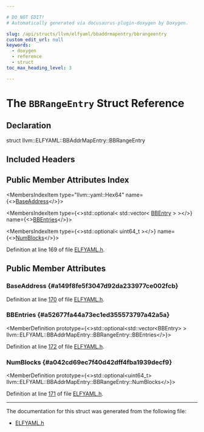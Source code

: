 ```yaml
---

# DO NOT EDIT!
# Automatically generated via docusaurus-plugin-doxygen by Doxygen.

slug: /api/structs/llvm/elfyaml/bbaddrmapentry/bbrangeentry
custom_edit_url: null
keywords:
  - doxygen
  - reference
  - struct
toc_max_heading_level: 3

---
```





# The `BBRangeEntry` Struct Reference

<DoxygenPage pluginConfig={pluginConfig}>



## Declaration

<CodeBlock>struct llvm::ELFYAML::BBAddrMapEntry::BBRangeEntry</CodeBlock>

## Included Headers

<IncludesList>
<IncludesListItem
  filePath="llvm/ObjectYAML/ELFYAML.h"
  permalink="/docs/api/files/include/include/llvm/include/llvm/objectyaml/elfyaml-h"
  isLocal="true" />
</IncludesList>

## Public Member Attributes Index

<MembersIndex>

<MembersIndexItem
  type="llvm::yaml::Hex64"
  name={<><a href="#a149f8fe5f3047d92da233977ce002fcb">BaseAddress</a></>}>
</MembersIndexItem>

<MembersIndexItem
  type={<>std::optional&lt; std::vector&lt; <a href="/docs/api/structs/llvm/elfyaml/bbaddrmapentry/bbentry">BBEntry</a> &gt; &gt;</>}
  name={<><a href="#a52677fa44a73ec1ed355573797a42a5a">BBEntries</a></>}>
</MembersIndexItem>

<MembersIndexItem
  type={<>std::optional&lt; uint64&#95;t &gt;</>}
  name={<><a href="#a042cd69ec7f40d42dff4fba1939decf9">NumBlocks</a></>}>
</MembersIndexItem>

</MembersIndex>


Definition at line 169 of file <a href="/docs/api/files/include/include/llvm/include/llvm/objectyaml/elfyaml-h">ELFYAML.h</a>.

<SectionDefinition>

## Public Member Attributes

### BaseAddress {#a149f8fe5f3047d92da233977ce002fcb}

<MemberDefinition
  prototype="llvm::yaml::Hex64 llvm::ELFYAML::BBAddrMapEntry::BBRangeEntry::BaseAddress">

Definition at line <a href="/docs/api/files/include/include/llvm/include/llvm/objectyaml/elfyaml-h/#l00170">170</a> of file <a href="/docs/api/files/include/include/llvm/include/llvm/objectyaml/elfyaml-h">ELFYAML.h</a>.
</MemberDefinition>

### BBEntries {#a52677fa44a73ec1ed355573797a42a5a}

<MemberDefinition
  prototype={<>std::optional&lt;std::vector&lt;BBEntry&gt; &gt; llvm::ELFYAML::BBAddrMapEntry::BBRangeEntry::BBEntries</>}>

Definition at line <a href="/docs/api/files/include/include/llvm/include/llvm/objectyaml/elfyaml-h/#l00172">172</a> of file <a href="/docs/api/files/include/include/llvm/include/llvm/objectyaml/elfyaml-h">ELFYAML.h</a>.
</MemberDefinition>

### NumBlocks {#a042cd69ec7f40d42dff4fba1939decf9}

<MemberDefinition
  prototype={<>std::optional&lt;uint64&#95;t&gt; llvm::ELFYAML::BBAddrMapEntry::BBRangeEntry::NumBlocks</>}>

Definition at line <a href="/docs/api/files/include/include/llvm/include/llvm/objectyaml/elfyaml-h/#l00171">171</a> of file <a href="/docs/api/files/include/include/llvm/include/llvm/objectyaml/elfyaml-h">ELFYAML.h</a>.
</MemberDefinition>

</SectionDefinition>

<hr/>

The documentation for this struct was generated from the following file:

<ul>
<li><a href="/docs/api/files/include/include/llvm/include/llvm/objectyaml/elfyaml-h">ELFYAML.h</a></li>
</ul>

</DoxygenPage>
